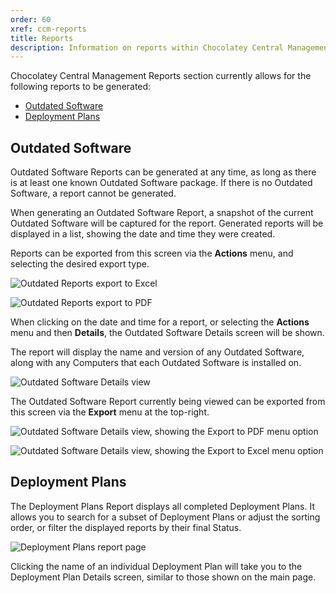 ```yaml
---
order: 60
xref: ccm-reports
title: Reports
description: Information on reports within Chocolatey Central Management
---
```


Chocolatey Central Management Reports section currently allows for the following reports to be generated:

- [Outdated Software](#outdated-software)
- [Deployment Plans](#deployment-plans)

## Outdated Software

Outdated Software Reports can be generated at any time, as long as there is at least one known Outdated Software package.
If there is no Outdated Software, a report cannot be generated.

When generating an Outdated Software Report, a snapshot of the current Outdated Software will be captured for the report.
Generated reports will be displayed in a list, showing the date and time they were created.

Reports can be exported from this screen via the <i class="fa-solid fa-gear" aria-hidden="true"></i> **Actions** menu, and selecting the desired export type.


![Outdated Reports export to Excel](/images/ccm-playwright/reports/outdated-software/table-row-button-action-dropdown-menu-export-to-excel.png)

![Outdated Reports export to PDF](/images/ccm-playwright/reports/outdated-software/table-row-button-action-dropdown-menu-export-to-pdf.png)

When clicking on the date and time for a report, or selecting the <i class="fa-solid fa-gear" aria-hidden="true"></i> **Actions** menu and then **Details**, the Outdated Software Details screen will be shown.

The report will display the name and version of any Outdated Software, along with any Computers that each Outdated Software is installed on.

![Outdated Software Details view](/images/ccm-playwright/reports/outdated-software/details/screen.png)

The Outdated Software Report currently being viewed can be exported from this screen via the <i class="fa-solid fa-download" aria-hidden="true"></i> **Export** menu at the top-right.

![Outdated Software Details view, showing the Export to PDF menu option](/images/ccm-playwright/reports/outdated-software/details/button-action-dropdown-menu-export-to-pdf.png)

![Outdated Software Details view, showing the Export to Excel menu option](/images/ccm-playwright/reports/outdated-software/details/button-action-dropdown-menu-export-to-excel.png)

## Deployment Plans

The Deployment Plans Report displays all completed Deployment Plans. It allows you to search for a subset of Deployment Plans or adjust the sorting order, or filter the displayed reports by their final Status.

![Deployment Plans report page](/images/ccm-playwright/deployment-plans/completed/screen.png)

Clicking the name of an individual Deployment Plan will take you to the Deployment Plan Details screen, similar to those shown on the main <Xref title="Deployment Plans" value="ccm-deployments" /> page.
